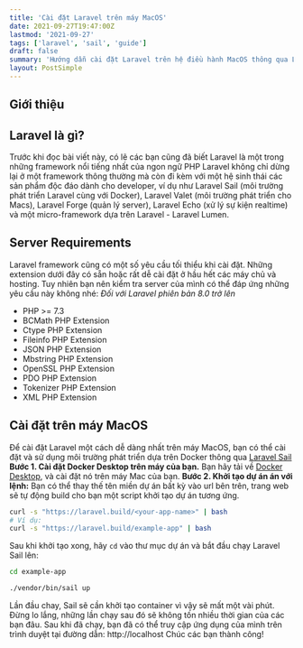 ```yaml
---
title: 'Cài đặt Laravel trên máy MacOS'
date: 2021-09-27T19:47:00Z
lastmod: '2021-09-27'
tags: ['laravel', 'sail', 'guide']
draft: false
summary: 'Hướng dẫn cài đặt Laravel trên hệ điều hành MacOS thông qua Laravel Sail và Docker'
layout: PostSimple
---
```


## Giới thiệu
<TOCInline toc={props.toc} exclude="Giới thiệu" toHeading={2} />

## Laravel là gì?
Trước khi đọc bài viết này, có lẽ các bạn cũng đã biết Laravel là một trong những framework nổi tiếng nhất của ngon ngữ PHP
Laravel không chỉ dừng lại ở một framework thông thường mà còn đi kèm với một hệ sinh thái các sản phẩm độc đáo dành cho developer, ví dụ như Laravel Sail (môi trường phát triển Laravel cùng với Docker), Laravel Valet (môi trường phát triển cho Macs), Laravel Forge (quản lý server), Laravel Echo (xử lý sự kiện realtime) và một micro-framework dựa trên Laravel - Laravel Lumen.
## Server Requirements
Laravel framework cũng có một số yêu cầu tối thiểu khi cài đặt. Những extension dưới đây có sẵn hoặc rất dễ cài đặt ở hầu hết các máy chủ và hosting. Tuy nhiên bạn nên kiểm tra server của mình có thể đáp ứng những yêu cầu này không nhé:
_Đối với Laravel phiên bản 8.0 trở lên_
-   PHP >= 7.3
-   BCMath PHP Extension
-   Ctype PHP Extension
-   Fileinfo PHP Extension
-   JSON PHP Extension
-   Mbstring PHP Extension
-   OpenSSL PHP Extension
-   PDO PHP Extension
-   Tokenizer PHP Extension
-   XML PHP Extension
## Cài đặt trên máy MacOS
Để cài đặt Laravel một cách dễ dàng nhất trên máy MacOS, bạn có thể cài đặt và sử dụng môi trường phát triển dựa trên Docker thông qua [Laravel Sail](https://laravel.com/docs/8.x/sail)
**Bước 1. Cài đặt Docker Desktop trên máy của bạn.**
Bạn hãy tải về [Docker Desktop](https://www.docker.com/products/docker-desktop), và cài đặt nó trên máy Mac của bạn.
**Bước 2. Khởi tạo dự án án với lệnh:**
Bạn có thể thay thế tên miền dự án bất kỳ vào url bên trên, trang web sẽ tự động build cho bạn một script khởi tạo dự án tương ứng.
```bash
curl -s "https://laravel.build/<your-app-name>" | bash
# Ví dụ:
curl -s "https://laravel.build/example-app" | bash
```
Sau khi khởi tạo xong, hãy `cd` vào thư mục dự án và bắt đầu chạy Laravel Sail lên:
```bash
cd example-app

./vendor/bin/sail up
```
Lần đầu chay, Sail sẽ cần khởi tạo container vì vậy sẽ mất một vài phút. Đừng lo lắng, những lần chạy sau đó sẽ không tốn nhiều thời gian của các bạn đâu.
Sau khi đã chạy, bạn đã có thể truy cập ứng dụng của mình trên trình duyệt tại đường dẫn: http://localhost
Chúc các bạn thành công!